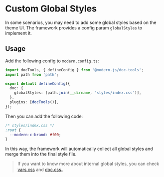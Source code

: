 # Custom Global Styles

In some scenarios, you may need to add some global styles based on the theme UI. The framework provides a config param `globalStyles` to implement it.

## Usage

Add the following config to `modern.config.ts`:

```ts title="modern.config.ts"
import docTools, { defineConfig } from '@modern-js/doc-tools';
import path from 'path';

export default defineConfig({
  doc: {
    globalStyles: [path.join(__dirname, 'styles/index.css')],
  },
  plugins: [docTools()],
});
```

Then you can add the following code:

```css
/* styles/index.css */
:root {
  --modern-c-brand: #f00;
}
```

In this way, the framework will automatically collect all global styles and merge them into the final style file.

> If you want to know more about internal global styles, you can check [vars.css](https://github.com/modern-js-dev/modern.js/blob/main/packages/cli/doc-core/src/theme-default/styles/vars.css) and [doc.css](https://github.com/modern-js-dev/modern.js/blob/main/packages/cli/doc-core/src/theme-default/styles/doc.css)。
